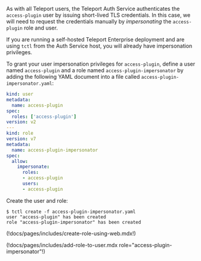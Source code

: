 As with all Teleport users, the Teleport Auth Service authenticates the
`access-plugin` user by issuing short-lived TLS credentials. In this case, we
will need to request the credentials manually by *impersonating* the
`access-plugin` role and user.

If you are running a self-hosted Teleport Enterprise deployment and are using
`tctl` from the Auth Service host, you will already have impersonation
privileges.

To grant your user impersonation privileges for `access-plugin`, define a user
named `access-plugin` and a role named `access-plugin-impersonator` by adding
the following YAML document into a file called `access-plugin-impersonator.yaml`:

```yaml
kind: user
metadata:
  name: access-plugin
spec:
  roles: ['access-plugin']
version: v2
---
kind: role
version: v7
metadata:
  name: access-plugin-impersonator
spec:
  allow:
    impersonate:
      roles:
      - access-plugin
      users:
      - access-plugin
```

Create the user and role:

```code
$ tctl create -f access-plugin-impersonator.yaml
user "access-plugin" has been created
role "access-plugin-impersonator" has been created
```

(!docs/pages/includes/create-role-using-web.mdx!)

(!docs/pages/includes/add-role-to-user.mdx role="access-plugin-impersonator"!)
